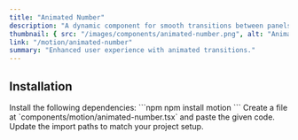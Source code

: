 ```yaml
---
title: "Animated Number"
description: "A dynamic component for smooth transitions between panels."
thumbnail: { src: "/images/components/animated-number.png", alt: "Animated Number example" }
link: "/motion/animated-number"
summary: "Enhanced user experience with animated transitions."
---
```


<ComponentPreview name="animated-number-demo" />

## Installation

<Steps>
<Step>
Install the following dependencies:
</Step>
```npm
npm install motion
```

<Step>
Create a file at `components/motion/animated-number.tsx` and paste the given code.  
</Step>

<CollapsibleSource name="animated-number" />

<Step>
Update the import paths to match your project setup.
</Step>

</Steps>